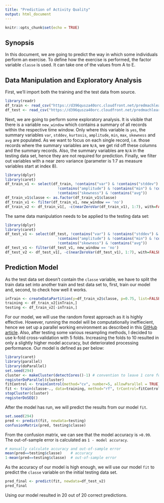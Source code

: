 ```yaml
---
title: "Prediction of Activity Quality"
output: html_document
---
```


```r
knitr::opts_chunk$set(echo = TRUE)
```

## Synopsis
In this document, we are going to predict the way in which some individuals perform an exercise. To define how the exercise is performed, the factor variable `classe` is used. It can take one of the values from A to E. 

## Data Manipulation and Exploratory Analysis
First, we'll import both the training and the test data from source.
```r
library(readr)
df_train <- read_csv("https://d396qusza40orc.cloudfront.net/predmachlearn/pml-training.csv")
df_test <- read_csv("https://d396qusza40orc.cloudfront.net/predmachlearn/pml-testing.csv")
```

Next, we are going to perform some exploratory analysis. It is visible that there is a variable `new_window` which contains a summary of all records within the respective time window. Only where this variable is `yes`, the summary variables `var`, `stddev`, `kurtosis`, `amplitude`, `min`, `max`, `skewness` and `avg` are populated. As we want to focus on each single record, i.e. those records where the summary variables are `N/A`, we get rid off these columns and the summary records. Also, the summary variables are `N/A` in the testing data set, hence they are not required for prediction. Finally, we filter out variables with a near zero variance (parameter is 1:7 as measure variables start at index 8).

```r
library(dplyr)
library(caret)
df_train_v1 <- select(df_train, !contains("var") & !contains("stddev") & !contains("kurtosis") & 
                        !contains("amplitude") & !contains("min") & !contains("max") & 
                        !contains("skewness") & !contains("avg"))
df_train_v1$classe <- as.factor(df_train_v1$classe)
df_train_v1 <- filter(df_train_v1, new_window == 'no')
df_train_v2 <- df_train_v1[, -c(nearZeroVar(df_train_v1), 1:7), with=FALSE]
```

The same data manipulation needs to be applied to the testing data set:

```r
library(dplyr)
library(caret)
df_test_v1 <- select(df_test, !contains("var") & !contains("stddev") & !contains("kurtosis") & 
                        !contains("amplitude") & !contains("min") & !contains("max") & 
                        !contains("skewness") & !contains("avg"))
df_test_v1 <- filter(df_test_v1, new_window == 'no')
df_test_v2 <- df_test_v1[, -c(nearZeroVar(df_test_v1), 1:7), with=FALSE]
```

## Prediction Model
As the test data set doesn't contain the `classe` variable, we have to split the train data set into another train and test data set to, first, train our model and, second, to check how well it works. 
```r
inTrain <- createDataPartition(y=df_train_v2$classe, p=0.75, list=FALSE)
training <- df_train_v2[inTrain,]
testing <- df_train_v2[-inTrain,]
```

For our model, we will use the random forest approach as it is highly effective. However, running the model will be computationally ineffiecient, hence we set up a parallel working environment as described in this [GitHub article](https://github.com/lgreski/datasciencectacontent/blob/master/markdown/pml-randomForestPerformance.md). Also, after testing some various resampling methods, I decided to use k-fold cross-validation with 5 folds. Increasing the folds to 10 resulted in only a slightly higher model accuracy, but deteriorated processing performance. Our model is defined as per below:

```r
library(caret)
library(parallel)
library(doParallel)
set.seed(294)
cluster <- makeCluster(detectCores()-1) # convention to leave 1 core for OS
registerDoParallel(cluster)
fitControl <- trainControl(method="cv", number=5, allowParallel = TRUE)
fit <- train(classe~., data=training, method="rf", trControl=fitControl)
stopCluster(cluster)
registerDoSEQ()
```

After the model has run, we will predict the results from our model `fit`.
```r
set.seed(294)
pred <- predict(fit, newdata=testing)
confusionMatrix(pred, testing$classe)
```

From the confusion matrix, we can see that the model accuracy is `>0.99`. The out-of-sample error is calculated as `1 - model accuracy`.

```r
# manually calculate accuracy and out-of-sample error
mean(pred==testing$classe)    # accuracy
1-mean(pred==testing$classe)  # out-of-sample error
```

As the accuracy of our model is high enough, we will use our model `fit` to predict the `classe` variable on the initial testing data set.

```r
pred_final <- predict(fit, newdata=df_test_v2)
pred_final
```

Using our model resulted in 20 out of 20 correct predictions.
